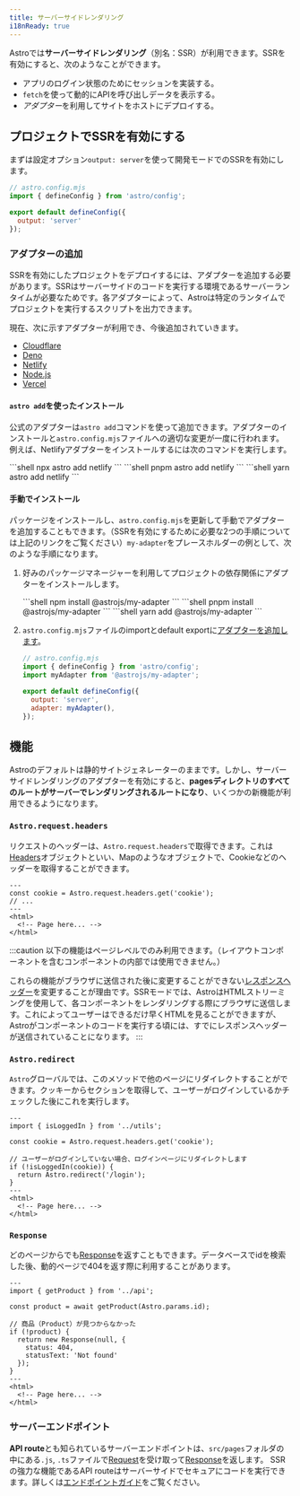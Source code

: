 ```yaml
---
title: サーバーサイドレンダリング
i18nReady: true
---
```




Astroでは**サーバーサイドレンダリング**（別名：SSR）が利用できます。SSRを有効にすると、次のようなことができます。

- アプリのログイン状態のためにセッションを実装する。
- `fetch`を使って動的にAPIを呼び出しデータを表示する。
- *アダプター*を利用してサイトをホストにデプロイする。

## プロジェクトでSSRを有効にする

まずは設定オプション`output: server`を使って開発モードでのSSRを有効にします。

```js ins={5}
// astro.config.mjs
import { defineConfig } from 'astro/config';

export default defineConfig({
  output: 'server'
});
```

### アダプターの追加

SSRを有効にしたプロジェクトをデプロイするには、アダプターを追加する必要があります。SSRはサーバーサイドのコードを実行する環境であるサーバーランタイムが必要なためです。各アダプターによって、Astroは特定のランタイムでプロジェクトを実行するスクリプトを出力できます。

現在、次に示すアダプターが利用でき、今後追加されていきます。

- [Cloudflare](/ja/guides/integrations-guide/cloudflare/)
- [Deno](/ja/guides/integrations-guide/deno/)
- [Netlify](/ja/guides/integrations-guide/netlify/)
- [Node.js](/ja/guides/integrations-guide/node/)
- [Vercel](/ja/guides/integrations-guide/vercel/)

#### `astro add`を使ったインストール

公式のアダプターは`astro add`コマンドを使って追加できます。アダプターのインストールと`astro.config.mjs`ファイルへの適切な変更が一度に行われます。例えば、Netlifyアダプターをインストールするには次のコマンドを実行します。

<PackageManagerTabs>
  <Fragment slot="npm">
  ```shell
  npx astro add netlify
  ```
  </Fragment>
  <Fragment slot="pnpm">
  ```shell
  pnpm astro add netlify
  ```
  </Fragment>
  <Fragment slot="yarn">
  ```shell
  yarn astro add netlify
  ```
  </Fragment>
</PackageManagerTabs>

#### 手動でインストール

パッケージをインストールし、`astro.config.mjs`を更新して手動でアダプターを追加することもできます。（SSRを有効にするために必要な2つの手順については上記のリンクをご覧ください）`my-adapter`をプレースホルダーの例として、次のような手順になります。

1. 好みのパッケージマネージャーを利用してプロジェクトの依存関係にアダプターをインストールします。

   <PackageManagerTabs>
     <Fragment slot="npm">
     ```shell
     npm install @astrojs/my-adapter
     ```
     </Fragment>
     <Fragment slot="pnpm">
     ```shell
     pnpm install @astrojs/my-adapter
     ```
     </Fragment>
     <Fragment slot="yarn">
     ```shell
     yarn add @astrojs/my-adapter
     ```
     </Fragment>
   </PackageManagerTabs>

2. `astro.config.mjs`ファイルのimportとdefault exportに[アダプターを追加します](/ja/reference/configuration-reference/#アダプター)。

    ```js ins={3,6-7}
    // astro.config.mjs
    import { defineConfig } from 'astro/config';
    import myAdapter from '@astrojs/my-adapter';

    export default defineConfig({
      output: 'server',
      adapter: myAdapter(),
    });
    ```

## 機能

Astroのデフォルトは静的サイトジェネレーターのままです。しかし、サーバーサイドレンダリングのアダプターを有効にすると、**pagesディレクトリのすべてのルートがサーバーでレンダリングされるルートになり**、いくつかの新機能が利用できるようになります。

### `Astro.request.headers`

リクエストのヘッダーは、`Astro.request.headers`で取得できます。これは[Headers](https://developer.mozilla.org/ja/docs/Web/API/Headers)オブジェクトといい、Mapのようなオブジェクトで、Cookieなどのヘッダーを取得することができます。

```astro title="src/pages/index.astro" {2}
---
const cookie = Astro.request.headers.get('cookie');
// ...
---
<html>
  <!-- Page here... -->
</html>
```

:::caution
以下の機能はページレベルでのみ利用できます。（レイアウトコンポーネントを含むコンポーネントの内部では使用できません。）

これらの機能がブラウザに送信された後に変更することができない[レスポンスヘッダー](https://developer.mozilla.org/ja/docs/Glossary/Response_header)を変更することが理由です。SSRモードでは、AstroはHTMLストリーミングを使用して、各コンポーネントをレンダリングする際にブラウザに送信します。これによってユーザーはできるだけ早くHTMLを見ることができますが、Astroがコンポーネントのコードを実行する頃には、すでにレスポンスヘッダーが送信されていることになります。
:::

### `Astro.redirect`

`Astro`グローバルでは、このメソッドで他のページにリダイレクトすることができます。クッキーからセクションを取得して、ユーザーがログインしているかチェックした後にこれを実行します。

```astro title="src/pages/account.astro" {8}
---
import { isLoggedIn } from '../utils';

const cookie = Astro.request.headers.get('cookie');

// ユーザーがログインしていない場合、ログインページにリダイレクトします
if (!isLoggedIn(cookie)) {
  return Astro.redirect('/login');
}
---
<html>
  <!-- Page here... -->
</html>
```

### `Response`

どのページからでも[Response](https://developer.mozilla.org/ja/docs/Web/API/Response)を返すこともできます。データベースでidを検索した後、動的ページで404を返す際に利用することがあります。

```astro title="src/pages/[id].astro" {8-11}
---
import { getProduct } from '../api';

const product = await getProduct(Astro.params.id);

// 商品（Product）が見つからなかった
if (!product) {
  return new Response(null, {
    status: 404,
    statusText: 'Not found'
  });
}
---
<html>
  <!-- Page here... -->
</html>
```

### サーバーエンドポイント

**API route**とも知られているサーバーエンドポイントは、`src/pages`フォルダの中にある`.js`, `.ts`ファイルで[Request](https://developer.mozilla.org/ja/docs/Web/API/Request)を受け取って[Response](https://developer.mozilla.org/ja/docs/Web/API/Response)を返します。
SSRの強力な機能であるAPI routeはサーバーサイドでセキュアにコードを実行できます。詳しくは[エンドポイントガイド](/ja/core-concepts/endpoints/#サーバーエンドポイントapiルーティング)をご覧ください。
